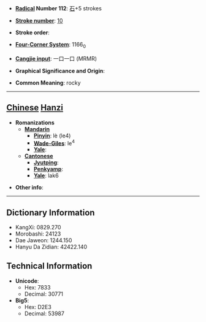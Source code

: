 * '''[[Wiktionary:Chinese radical index| Radical]] Number 112''': [[Wiktionary:Chinese radical index 石|石]]+5 strokes

* '''[[Wiktionary:Chinese total strokes index|Stroke number]]''': [[Wiktionary:Chinese total strokes index 10|10]]

* '''Stroke order''': 

* '''[[Wiktionary:Chinese four corner index|Four-Corner System]]''': 1166<sub>0</sub>

* '''[[Wiktionary:Chinese Cangjie index|Cangjie input]]''': 一口一口 (MRMR)

* '''Graphical Significance and Origin''': 

* '''Common Meaning''': rocky

----

== [[Chinese]] [[Hanzi]] ==

* '''Romanizations'''
** '''[[Mandarin]]'''
*** '''[[Pinyin]]''': lè (le4)
*** '''[[Wade-Giles]]''': le<sup>4</sup>
*** '''[[Yale]]''': 
** '''[[Cantonese]]'''
*** '''[[Jyutping]]''':
*** '''[[Penkyamp]]''': 
*** '''[[Yale]]''': lak6

* '''Other info''': 

----

== Dictionary Information ==

* KangXi: 0829.270
* Morobashi: 24123
* Dae Jaweon: 1244.150
* Hanyu Da Zidian: 42422.140

== Technical Information ==

* '''Unicode''':
** Hex: 7833
** Decimal: 30771
* '''Big5''':
** Hex: D2E3
** Decimal: 53987